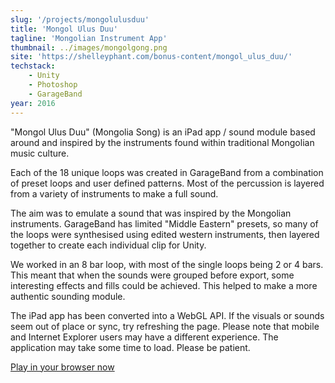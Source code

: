 ```yaml
---
slug: '/projects/mongolulusduu'
title: 'Mongol Ulus Duu'
tagline: 'Mongolian Instrument App'
thumbnail: ../images/mongolgong.png
site: 'https://shelleyphant.com/bonus-content/mongol_ulus_duu/'
techstack:
    - Unity
    - Photoshop
    - GarageBand
year: 2016
---
```


"Mongol Ulus Duu" (Mongolia Song) is an iPad app / sound module based around and inspired by the instruments found within traditional Mongolian music culture.

Each of the 18 unique loops was created in GarageBand from a combination of preset loops and user defined patterns. Most of the percussion is layered from a variety of instruments to make a full sound.

The aim was to emulate a sound that was inspired by the Mongolian instruments. GarageBand has limited "Middle Eastern" presets, so many of the loops were synthesised using edited western instruments, then layered together to create each individual clip for Unity.

We worked in an 8 bar loop, with most of the single loops being 2 or 4 bars. This meant that when the sounds were grouped before export, some interesting effects and fills could be achieved. This helped to make a more authentic sounding module.

The iPad app has been converted into a WebGL API. If the visuals or sounds seem out of place or sync, try refreshing the page. Please note that mobile and Internet Explorer users may have a different experience. The application may take some time to load. Please be patient.

[Play in your browser now](https://shelleyphant.com/bonus-content/mongol_ulus_duu/)
